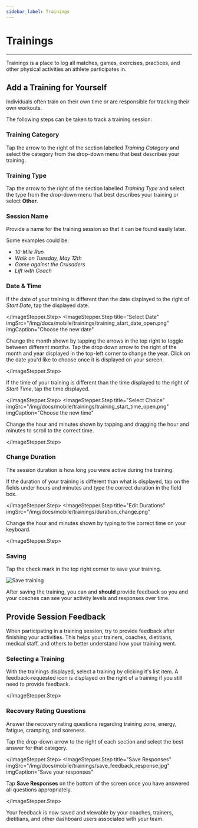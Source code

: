 ```yaml
---
sidebar_label: Trainings
---
```




# Trainings

---

Trainings is a place to log all matches, games, exercises, practices, and other physical activities an athlete participates in.

## Add a Training for Yourself

Individuals often train on their own time or are responsible for tracking their own workouts.

The following steps can be taken to track a training session:

<ImageStepper>
  <ImageStepper.Step
    title="Open Trainings"
    imgSrc="/img/docs/mobile/trainings/homescreen.jpg"
    imgCaption="From the main screen, tap Training"
  />
  <ImageStepper.Step
    title="Track a Training"
    imgSrc="/img/docs/mobile/trainings/track_training_btn.jpg"
    imgCaption="Tap “+ Track Training” in the bottom right corner"
  />
</ImageStepper>

### Training Category

Tap the arrow to the right of the section labelled _Training Category_ and select the category from the drop-down menu that best describes your training.

<ImageStepper>
  <ImageStepper.Step
    title="Training Categories"
    imgSrc="/img/docs/mobile/trainings/training_category_dd.jpg"
    imgCaption="Open the Training Categories selections"
  />
  <ImageStepper.Step
    title="Select Choice"
    imgSrc="/img/docs/mobile/trainings/training_type_choices.png"
    imgCaption="Select a training category"
  />
</ImageStepper>

### Training Type

Tap the arrow to the right of the section labelled _Training Type_ and select the type from the drop-down
menu that best describes your training or select **Other**.

<ImageStepper>
  <ImageStepper.Step
    title="Training Types"
    imgSrc="/img/docs/mobile/trainings/training_type_dd.jpg"
    imgCaption="Open the Training Types selections"
  />
  <ImageStepper.Step
    title="Select Choice"
    imgSrc="/img/docs/mobile/trainings/training_categpry_choices.png"
    imgCaption="Select a training type"
  />
</ImageStepper>

### Session Name

Provide a name for the training session so that it can be found easily later.

Some examples could be:

* _10-Mile Run_
* _Walk on Tuesday, May 12th_
* _Game against the Crusaders_
* _Lift with Coach_

### Date & Time

<ImageStepper>
  <ImageStepper.Step
    title="Open Date Picker"
    imgSrc="/img/docs/mobile/trainings/training_start_date.png"
    imgCaption="Open the datepicker"
  >

If the date of your training is different than the date displayed to the right of _Start Date_, tap
the displayed date.

  </ImageStepper.Step>
  <ImageStepper.Step
    title="Select Date"
    imgSrc="/img/docs/mobile/trainings/training_start_date_open.png"
    imgCaption="Choose the new date"
  >

Change the month shown by tapping the arrows in the top right to toggle between
different months. Tap the drop down arrow to the right of the month and year displayed in the top-left
corner to change the year. Click on the date you'd like to choose once it is displayed on your screen.

  </ImageStepper.Step>
</ImageStepper>

<ImageStepper>
  <ImageStepper.Step
    title="Open Time Picker"
    imgSrc="/img/docs/mobile/trainings/training_start_time.jpg"
    imgCaption="Open the timepicker"
  >

If the time of your training is different than the time displayed to the right of _Start Time_, tap the time displayed.

  </ImageStepper.Step>
  <ImageStepper.Step
    title="Select Choice"
    imgSrc="/img/docs/mobile/trainings/training_start_time_open.png"
    imgCaption="Choose the new time"
  >

Change the hour and minutes shown by tapping and dragging the hour and minutes to scroll to the correct time.

  </ImageStepper.Step>
</ImageStepper>

### Change Duration

The session duration is how long you were active during the training.

<ImageStepper>
  <ImageStepper.Step
    title="Select Duration Inputs"
    imgSrc="/img/docs/mobile/trainings/duration.jpg"
  >

If the duration of your training is different than what is displayed, tap on the fields under hours
and minutes and type the correct duration in the field box.

  </ImageStepper.Step>
  <ImageStepper.Step
    title="Edit Durations"
    imgSrc="/img/docs/mobile/trainings/duration_change.png"
  >

Change the hour and minutes shown by typing to the correct time on your keyboard.

  </ImageStepper.Step>
</ImageStepper>

### Saving

Tap the check mark in the top right corner to save your training.


![Save training](/img/docs/mobile/trainings/training_save.jpg)

After saving the training, you can and **should** provide feedback so you and your coaches can see
your activity levels and responses over time.


## Provide Session Feedback

When participating in a training session, try to provide feedback after finishing your activities. This helps
your trainers, coaches, dietitians, medical staff, and others to better understand how your training went.

### Selecting a Training

<ImageStepper>
  <ImageStepper.Step
    title="Open Trainings"
    imgSrc="/img/docs/mobile/trainings/homescreen.jpg"
    imgCaption="From the main screen, tap Training"
  />
  <ImageStepper.Step
    title="Select a Training"
    imgSrc="/img/docs/mobile/trainings/select-training-feedback.png"
    imgCaption="Tap the training for which you'd like to provide feedback"
  >

With the trainings displayed, select a training by clicking it's list item. A feedback-requested
icon is displayed on the right of a training if you still need to provide feedback.

  </ImageStepper.Step>
</ImageStepper>

### Recovery Rating Questions

Answer the recovery rating questions regarding training zone, energy, fatigue, cramping, and soreness. 

<ImageStepper>
  <ImageStepper.Step
    title="Answer Questions"
    imgSrc="/img/docs/mobile/trainings/feedback_dropdown.jpg"
    imgCaption="Select a response for each dropdown"
  >

Tap the drop-down arrow to the right of each section and select the best answer for that category.

  </ImageStepper.Step>
  <ImageStepper.Step
    title="Save Responses"
    imgSrc="/img/docs/mobile/trainings/save_feedback_response.jpg"
    imgCaption="Save your responses"
  >

Tap **Save Responses** on the bottom of the screen once you have answered all questions appropriately.

  </ImageStepper.Step>
</ImageStepper>

Your feedback is now saved and viewable by your coaches, trainers, dietitians, and other dashboard users associated with your team.

